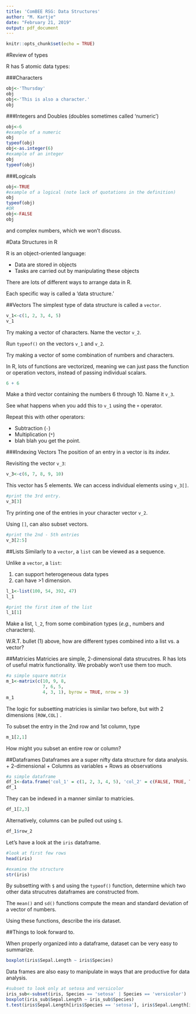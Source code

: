 ```yaml
---
title: 'ComBEE RSG: Data Structures'
author: "M. Kartje"
date: "February 21, 2019"
output: pdf_document
---
```


```r
knitr::opts_chunk$set(echo = TRUE)
```

#Review of types

R has 5 atomic data types:
\vspace{12pt}

###Characters
```r
obj<-'Thursday'
obj
obj<-'This is also a character.'
obj
```
\vspace{12pt}

###Integers and Doubles (doubles sometimes called 'numeric')
```r
obj<-6
#example of a numeric
obj
typeof(obj)
obj<-as.integer(6)
#example of an integer
obj
typeof(obj)
```
\vspace{12pt}

###Logicals
```r
obj<-TRUE
#example of a logical (note lack of quotations in the definition)
obj
typeof(obj)
#OR
obj<-FALSE
obj
```
\vspace{12pt}

and complex numbers, which we won't discuss.

#Data Structures in R

R is an object-oriented language:

  + Data are stored in objects
  + Tasks are carried out by manipulating these objects


There are lots of different ways to arrange data in R.

Each specific way is called a 'data structure.'
\vspace{12pt}

##Vectors
The simplest type of data structure is called a `vector`.
```r
v_1<-c(1, 2, 3, 4, 5)
v_1
```

\vspace{12pt}

Try making a vector of characters. Name the vector `v_2`.
\vspace{12pt}

Run `typeof()` on the vectors `v_1` and `v_2`.
\vspace{12pt}

Try making a vector of some combination of numbers and characters.
\vspace{12pt}

In R, lots of functions are vectorized, meaning we can just pass the function or operation vectors, instead of passing individual scalars.

```r
6 + 6
```

Make a third vector containing the numbers 6 through 10. Name it `v_3`.
\vspace{12pt}

See what happens when you add this to `v_1` using the `+` operator. 
\vspace{12pt}

Repeat this with other operators:

  + Subtraction (`-`)
  + Multiplication (`*`)
  + blah blah you get the point.

\vspace{12pt}

###Indexing Vectors
The position of an entry in a vector is its _index_.

Revisiting the vector `v_3`:
```r
v_3<-c(6, 7, 8, 9, 10)
```

This vector has 5 elements. We can access individual elements using `v_3[]`.

```r
#print the 3rd entry.
v_3[3]
```

Try printing one of the entries in your character vector `v_2`.
\vspace{12pt}

Using `[]`, can also subset vectors.
```r
#print the 2nd - 5th entries
v_3[2:5]
```
\vspace{12pt}


##Lists
Similarly to a `vector`, a `list` can be viewed as a sequence.

Unlike a `vector`, a `list`:

  (1) can support heterogeneous data types
  (2) can have >1 dimension.

```r
l_1<-list(100, 54, 392, 47)
l_1

#print the first item of the list
l_1[1]
```

Make a list, `l_2`, from some combination types (_e.g._, numbers and characters).

W.R.T. bullet (1) above, how are different types combined into a list vs. a vector?

##Matricies
Matricies are simple, 2-dimensional data strucutres. 
R has lots of useful matrix functionality.
We probably won't use them too much.
\vspace{12pt}

```r
#a simple square matrix
m_1<-matrix(c(10, 9, 8,
              7, 6, 5,
              4, 3, 1), byrow = TRUE, nrow = 3)
m_1
```

The logic for subsetting matricies is similar two before, but with 2 dimensions `[ROW,COL]` .

To subset the entry in the 2nd row and 1st column, type

```r
m_1[2,1]
```

How might you subset an entire row or column?
\vspace{12pt}

##Dataframes
Dataframes are a super nifty data structure for data analysis.
  + 2-dimensional
  + Columns as variables
  + Rows as observations
  
```r
#a simple dataframe
df_1<-data.frame('col_1' = c(1, 2, 3, 4, 5), 'col_2' = c(FALSE, TRUE, TRUE, FALSE, TRUE), 'col_3' = c(10.7, 23.8, 98.7, 23.5, 99.7))
df_1
```

They can be indexed in a manner similar to matricies.

```r
df_1[2,3]
```

Alternatively, columns can be pulled out using `$`.

```r
df_1$row_2
```

Let's have a look at the `iris` dataframe.

```r
#look at first few rows
head(iris)

#examine the structure
str(iris)
```

By subsetting with `$` and using the `typeof()` function, determine which two other data strucutres dataframes are constructed from. 

The `mean()` and `sd()` functions compute the mean and standard deviation of a vector of numbers.

Using these functions, describe the iris dataset.
\vspace{24pt}

##Things to look forward to.

When properly organized into a dataframe, dataset can be very easy to summarize.
```r
boxplot(iris$Sepal.Length ~ iris$Species)
```
\vspace{24pt}

Data frames are also easy to manipulate in ways that are productive for data analysis.
```r
#subset to look only at setosa and versicolor
iris_sub<-subset(iris, Species == 'setosa' | Species == 'versicolor')
boxplot(iris_sub$Sepal.Length ~ iris_sub$Species)
t.test(iris$Sepal.Length[iris$Species == 'setosa'], iris$Sepal.Length[iris$Species == 'versicolor'])
```










